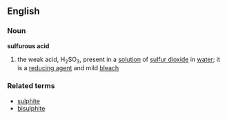 ==English==
===Noun===
{{wikipedia}}
'''sulfurous acid'''
#{{chemistry}} the weak acid, H<sub>2</sub>SO<sub>3</sub>, present in a [[solution]] of [[sulfur dioxide]] in [[water]]; it is a [[reducing agent]] and mild [[bleach]]
===Related terms===
*[[sulphite]]
*[[bisulphite]]